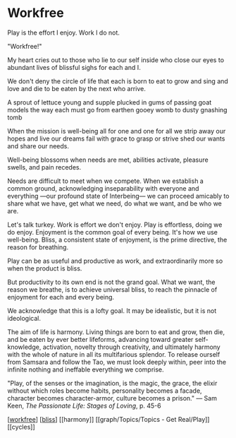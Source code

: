 # Workfree

Play is the effort I enjoy.
Work I do not.

"Workfree!"

My heart cries out
to those who lie
to our self inside
who close our eyes
to abundant lives
of blissful sighs
for each and I.

We don't deny
the circle of life
that each is born to eat
to grow and sing and love
and die
to be eaten by
the next who arrive.

A sprout of lettuce
young and supple
plucked in gums
of passing goat
models the way
each must go
from earthen gooey womb
to dusty gnashing tomb

When the mission is well-being
all for one and one for all
we strip away our hopes and live our dreams
fail with grace to grasp or strive
shed our wants and share our needs.

Well-being blossoms when needs are met,
abilities activate, pleasure swells, and pain recedes.

Needs are difficult to meet when we compete.
When we establish a common ground,
acknowledging inseparability
with everyone and everything
—our profound state of Interbeing—
we can proceed amicably
to share what we have,
get what we need,
do what we want,
and be who we are.

Let's talk turkey.
Work is effort we don't enjoy.
Play is effortless, doing we do enjoy.
Enjoyment is the common goal of every being.
It's how we use well-being.
Bliss,
a consistent state of enjoyment,
is the prime directive,
the reason for breathing.

Play can be as useful and productive as work,
and extraordinarily more so
when the product is bliss.

But productivity to its own end is not the grand goal. What we want, the reason we breathe, is to achieve universal bliss, to reach the pinnacle of enjoyment for each and every being.

We acknowledge that this is a lofty goal. It may be idealistic, but it is not ideological.

The aim of life is harmony. Living things are born to eat and grow, then die, and be eaten by ever better lifeforms, advancing toward greater self-knowledge, activation, novelty through creativity, and ultimately harmony with the whole of nature in all its multifarious splendor. To release ourself from Samsara and follow the Tao, we must look deeply within, peer into the infinite nothing and ineffable everything we comprise.

"Play, of the senses or the imagination, is the magic, the grace, the elixir without which roles become habits, personality becomes a facade, character becomes character-armor, culture becomes a prison."
— Sam Keen, _The Passionate Life: Stages of Loving_, p. 45-6

[[workfree]] [[bliss]] [[harmony]] [[graph/Topics/Topics - Get Real/Play]] [[cycles]]

[//begin]: # "Autogenerated link references for markdown compatibility"
[workfree]: workfree "Workfree"
[bliss]: ../get-real/bliss "bliss"
[//end]: # "Autogenerated link references"
